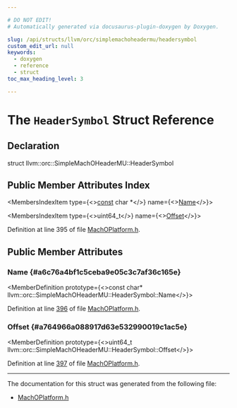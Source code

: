 ```yaml
---

# DO NOT EDIT!
# Automatically generated via docusaurus-plugin-doxygen by Doxygen.

slug: /api/structs/llvm/orc/simplemachoheadermu/headersymbol
custom_edit_url: null
keywords:
  - doxygen
  - reference
  - struct
toc_max_heading_level: 3

---
```





# The `HeaderSymbol` Struct Reference

<DoxygenPage pluginConfig={pluginConfig}>



## Declaration

<CodeBlock>struct llvm::orc::SimpleMachOHeaderMU::HeaderSymbol</CodeBlock>

## Public Member Attributes Index

<MembersIndex>

<MembersIndexItem
  type={<><a href="/docs/api/files/lib/lib/target/lib/target/aarch64/aarch64promoteconstant-cpp/#a90f8350fecae261c25be85d38b451bff">const</a> char &#42;</>}
  name={<><a href="#a6c76a4bf1c5ceba9e05c3c7af36c165e">Name</a></>}>
</MembersIndexItem>

<MembersIndexItem
  type={<>uint64&#95;t</>}
  name={<><a href="#a764966a088917d63e532990019c1ac5e">Offset</a></>}>
</MembersIndexItem>

</MembersIndex>


Definition at line 395 of file <a href="/docs/api/files/include/include/llvm/include/llvm/executionengine/include/llvm/executionengine/orc/machoplatform-h">MachOPlatform.h</a>.

<SectionDefinition>

## Public Member Attributes

### Name {#a6c76a4bf1c5ceba9e05c3c7af36c165e}

<MemberDefinition
  prototype={<>const char&#42; llvm::orc::SimpleMachOHeaderMU::HeaderSymbol::Name</>}>

Definition at line <a href="/docs/api/files/include/include/llvm/include/llvm/executionengine/include/llvm/executionengine/orc/machoplatform-h/#l00396">396</a> of file <a href="/docs/api/files/include/include/llvm/include/llvm/executionengine/include/llvm/executionengine/orc/machoplatform-h">MachOPlatform.h</a>.
</MemberDefinition>

### Offset {#a764966a088917d63e532990019c1ac5e}

<MemberDefinition
  prototype={<>uint64&#95;t llvm::orc::SimpleMachOHeaderMU::HeaderSymbol::Offset</>}>

Definition at line <a href="/docs/api/files/include/include/llvm/include/llvm/executionengine/include/llvm/executionengine/orc/machoplatform-h/#l00397">397</a> of file <a href="/docs/api/files/include/include/llvm/include/llvm/executionengine/include/llvm/executionengine/orc/machoplatform-h">MachOPlatform.h</a>.
</MemberDefinition>

</SectionDefinition>

<hr/>

The documentation for this struct was generated from the following file:

<ul>
<li><a href="/docs/api/files/include/include/llvm/include/llvm/executionengine/include/llvm/executionengine/orc/machoplatform-h">MachOPlatform.h</a></li>
</ul>

</DoxygenPage>
